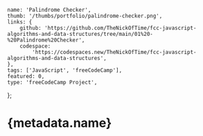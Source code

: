 	name: 'Palindrome Checker',
	thumb: '/thumbs/portfolio/palindrome-checker.png',
	links: {
		github: 'https://github.com/TheNickOfTime/fcc-javascript-algorithms-and-data-structures/tree/main/01%20-%20Palindrome%20Checker',
		codespace:
			'https://codespaces.new/TheNickOfTime/fcc-javascript-algorithms-and-data-structures',
	},
	tags: ['JavaScript', 'freeCodeCamp'],
	featured: 0,
	type: 'freeCodeCamp Project',
};

# {metadata.name}
